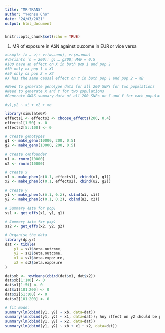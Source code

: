 ```yaml
---
title: "MR-TRANS"
author: "Yoonsu Cho"
date: "24/03/2021"
output: html_document
---
```


```r
knitr::opts_chunk$set(echo = TRUE)
```


1. MR of exposure in ASN against outcome in EUR or vice versa
```r
#Sample (n = 2): Y1(N=1000), Y2(N=1000)
#Variants (n = 200): g1 … g200; MAF = 0.5
#100 have an effect on X in both pop 1 and pop 2
#50 only on pop 1 = X1
#50 only on pop 2 = X2
#X has the same causal effect on Y in both pop 1 and pop 2 = XB

#Need to generate genotype data for all 200 SNPs for two populations
#Need to generate X and Y for two populations
#Generate GWAS summary data of all 200 SNPs on X and Y for each population

#y1,y2 ~ x1 + x2 + xb

library(simulateGP)
effects1 <- effects2 <- choose_effects(200, 0.4)
effects1[1:50] <- 0
effects2[51:100] <- 0

# create genotypes
g1 <- make_geno(10000, 200, 0.5)
g2 <- make_geno(10000, 200, 0.5)

# create confounder
u1 <- rnorm(10000)
u2 <- rnorm(10000)

# create x
x1 <- make_phen(c(0.1, effects1), cbind(u1, g1))
x2 <- make_phen(c(0.1, effects2), cbind(u2, g2))

# create y
y1 <- make_phen(c(0.1, 0.2), cbind(u1, x1))
y2 <- make_phen(c(0.1, 0.2), cbind(u2, x2))

# Summary data for pop1 
ss1 <- get_effs(x1, y1, g1)

# Summary data for pop2
ss2 <- get_effs(x2, y2, g2)

# Organise the data
library(dplyr)
dat <- tibble(
	y1 = ss1$beta.outcome,
	y2 = ss2$beta.outcome,
	x1 = ss1$beta.exposure,
	x2 = ss2$beta.exposure
)

dat$xb <- rowMeans(cbind(dat$x1, dat$x2))
dat$xb[1:100] <- 0
dat$x1[1:50] <- 0
dat$x1[101:200] <- 0
dat$x2[51:100] <- 0
dat$x2[101:200] <- 0

# fit model
summary(lm(cbind(y1, y2) ~ xb, data=dat))
summary(lm(cbind(y1, y2) ~ x1, data=dat)); Any effect on y2 should be pleiotropy
summary(lm(cbind(y1, y2) ~ x2, data=dat))
summary(lm(cbind(y1, y2) ~ xb + x1 + x2, data=dat))
```

